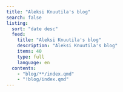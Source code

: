 ```yaml
---
title: "Aleksi Knuutila's blog"
search: false
listing:
  sort: "date desc"
  feed: 
    title: "Aleksi Knuutila's blog"
    description: "Aleksi Knuutila's blog"
    items: 40
    type: full
    language: en
  contents:
    - "blog/**/index.qmd"
    - "!blog/index.qmd"
---
```

